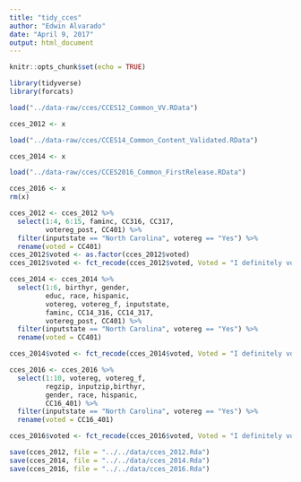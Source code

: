 ```yaml
---
title: "tidy_cces"
author: "Edwin Alvarado"
date: "April 9, 2017"
output: html_document
---
```


```r
knitr::opts_chunk$set(echo = TRUE)
```

```r
library(tidyverse)
library(forcats)
```

```r
load("../data-raw/cces/CCES12_Common_VV.RData")

cces_2012 <- x

load("../data-raw/cces/CCES14_Common_Content_Validated.RData")

cces_2014 <- x

load("../data-raw/cces/CCES2016_Common_FirstRelease.RData")

cces_2016 <- x
rm(x)
```

```r
cces_2012 <- cces_2012 %>%
  select(1:4, 6:15, faminc, CC316, CC317,
         votereg_post, CC401) %>%
  filter(inputstate == "North Carolina", votereg == "Yes") %>%
  rename(voted = CC401)
cces_2012$voted <- as.factor(cces_2012$voted)
cces_2012$voted <- fct_recode(cces_2012$voted, Voted = "I definitely voted in the General Election on November 6.")
```

```r
cces_2014 <- cces_2014 %>%
  select(1:6, birthyr, gender, 
         educ, race, hispanic, 
         votereg, votereg_f, inputstate, 
         faminc, CC14_316, CC14_317,
         votereg_post, CC401) %>%
  filter(inputstate == "North Carolina", votereg == "Yes") %>%
  rename(voted = CC401)

cces_2014$voted <- fct_recode(cces_2014$voted, Voted = "I definitely voted in the Midterm Election on November 4th.")
```

```r
cces_2016 <- cces_2016 %>%
  select(1:10, votereg, votereg_f,
         regzip, inputzip,birthyr,
         gender, race, hispanic,
         CC16_401) %>%
  filter(inputstate == "North Carolina", votereg == "Yes") %>%
  rename(voted = CC16_401)

cces_2016$voted <- fct_recode(cces_2016$voted, Voted = "I definitely voted in the General Election.")
```

```r
save(cces_2012, file = "../../data/cces_2012.Rda")
save(cces_2014, file = "../../data/cces_2014.Rda")
save(cces_2016, file = "../../data/cces_2016.Rda")
```

